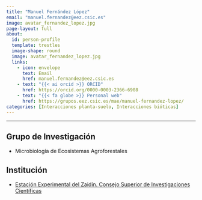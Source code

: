 ```yaml
---
title: "Manuel Fernández López"
email: "manuel.fernandez@eez.csic.es"  
image: avatar_fernandez_lopez.jpg
page-layout: full
about: 
  id: person-profile
  template: trestles
  image-shape: round
  image: avatar_fernandez_lopez.jpg
  links:
    - icon: envelope
      text: Email
      href: manuel.fernandez@eez.csic.es
    - text: "{{< ai orcid >}} ORCID"
      href: https://orcid.org/0000-0003-2366-6908
    - text: "{{< fa globe >}} Personal web"
      href: https://grupos.eez.csic.es/mae/manuel-fernandez-lopez/
categories: [Interacciones planta-suelo, Interacciones bióticas]
---
```

 
<hr>

:::{#person-profile}

## Grupo de Investigación
- Microbiología de Ecosistemas Agroforestales

## Institución
- [Estación Experimental del Zaidín. Consejo Superior de Investigaciones Científicas](https://www.eez.csic.es/)

:::
